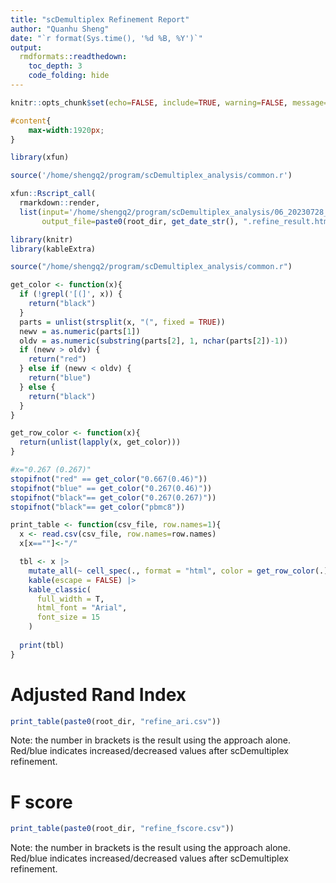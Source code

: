 ```yaml
---
title: "scDemultiplex Refinement Report"
author: "Quanhu Sheng"
date: "`r format(Sys.time(), '%d %B, %Y')`"
output: 
  rmdformats::readthedown:
    toc_depth: 3
    code_folding: hide
---
```


```r
knitr::opts_chunk$set(echo=FALSE, include=TRUE, warning=FALSE, message=FALSE)
```

```css
#content{
    max-width:1920px;
}
```

```r
library(xfun)

source('/home/shengq2/program/scDemultiplex_analysis/common.r')

xfun::Rscript_call(
  rmarkdown::render,
  list(input='/home/shengq2/program/scDemultiplex_analysis/06_20230728_check_refine_result.rmd',
       output_file=paste0(root_dir, get_date_str(), ".refine_result.html")))
```

```r
library(knitr)
library(kableExtra)

source("/home/shengq2/program/scDemultiplex_analysis/common.r")

get_color <- function(x){
  if (!grepl('[(]', x)) {
    return("black")
  }
  parts = unlist(strsplit(x, "(", fixed = TRUE))
  newv = as.numeric(parts[1])
  oldv = as.numeric(substring(parts[2], 1, nchar(parts[2])-1))
  if (newv > oldv) {
    return("red")
  } else if (newv < oldv) {
    return("blue")
  } else {
    return("black")
  }
}

get_row_color <- function(x){
  return(unlist(lapply(x, get_color)))
}

#x="0.267 (0.267)"
stopifnot("red" == get_color("0.667(0.46)"))
stopifnot("blue" == get_color("0.267(0.46)"))
stopifnot("black"== get_color("0.267(0.267)"))
stopifnot("black"== get_color("pbmc8"))

print_table <- function(csv_file, row.names=1){
  x <- read.csv(csv_file, row.names=row.names)
  x[x==""]<-"/"

  tbl <- x |>
    mutate_all(~ cell_spec(., format = "html", color = get_row_color(.), bold = FALSE)) |>
    kable(escape = FALSE) |>
    kable_classic(
      full_width = T,
      html_font = "Arial",
      font_size = 15
    )
  
  print(tbl)
}

```

# Adjusted Rand Index

```r
print_table(paste0(root_dir, "refine_ari.csv"))
```
Note: the number in brackets is the result using the approach alone. Red/blue indicates increased/decreased values after scDemultiplex refinement.

# F score

```r
print_table(paste0(root_dir, "refine_fscore.csv"))
```
Note: the number in brackets is the result using the approach alone. Red/blue indicates increased/decreased values after scDemultiplex refinement.

